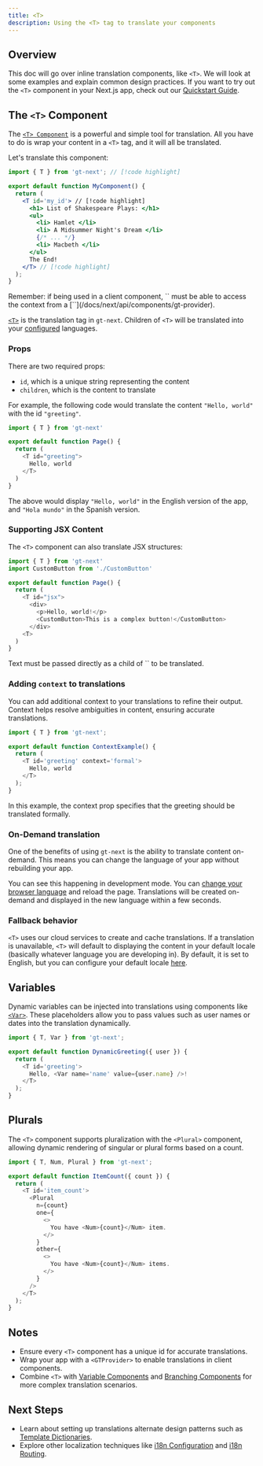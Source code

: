 ```yaml
---
title: <T>
description: Using the <T> tag to translate your components
---
```


## Overview

This doc will go over inline translation components, like `<T>`.
We will look at some examples and explain common design practices.
If you want to try out the `<T>` component in your Next.js app, check out our [Quickstart Guide](/docs/next/tutorials/quickstart).

## The `<T>` Component

The [`<T> Component`](/docs/next/api/components/t) is a powerful and simple tool for translation.
All you have to do is wrap your content in a `<T>` tag, and it will all be translated.

Let's translate this component:

```jsx title="src/components/MyComponent.js" copy
import { T } from 'gt-next'; // [!code highlight]

export default function MyComponent() {
  return (
    <T id='my_id'> // [!code highlight]
      <h1> List of Shakespeare Plays: </h1>
      <ul>
        <li> Hamlet </li>
        <li> A Midsummer Night's Dream </li>
        {/* ... */}
        <li> Macbeth </li>
      </ul>
      The End!
    </T> // [!code highlight]
  );
}
```

<Callout type="info">
    Remember: if being used in a client component, `<T>` must be able to access the context from a [`<GTProvider>`](/docs/next/api/components/gt-provider).
</Callout>

[`<T>`](/docs/next/api/components/t) is the translation tag in `gt-next`.
Children of `<T>` will be translated into your [configured](/docs/next/reference/i18n-configuration) languages.

### Props

There are two required props:

- `id`, which is a unique string representing the content
- `children`, which is the content to translate

For example, the following code would translate the content `"Hello, world"` with the id `"greeting"`.

```javascript copy
import { T } from 'gt-next'

export default function Page() {
  return (
    <T id="greeting">
      Hello, world
    </T>
  )
}
```

The above would display `"Hello, world"` in the English version of the app, and `"Hola mundo"` in the Spanish version.

### Supporting JSX Content

The `<T>` component can also translate JSX structures:

```javascript copy
import { T } from 'gt-next'
import CustomButton from './CustomButton'

export default function Page() {
  return (
    <T id="jsx">
      <div>
        <p>Hello, world!</p>
        <CustomButton>This is a complex button!</CustomButton>
      </div>
    <T>
  )
}
```

<Callout type="warn">
    Text must be passed directly as a child of `<T>` to be translated.
</Callout>

### Adding `context` to translations

You can add additional context to your translations to refine their output.
Context helps resolve ambiguities in content, ensuring accurate translations.

```javascript copy
import { T } from 'gt-next';

export default function ContextExample() {
  return (
    <T id='greeting' context='formal'>
      Hello, world
    </T>
  );
}
```

In this example, the context prop specifies that the greeting should be translated formally.

### On-Demand translation

One of the benefits of using `gt-next` is the ability to translate content on-demand.
This means you can change the language of your app without rebuilding your app.

You can see this happening in development mode.
You can [change your browser language](https://support.google.com/chrome/answer/173424) and reload the page.
Translations will be created on-demand and displayed in the new language within a few seconds.

### Fallback behavior

`<T>` uses our cloud services to create and cache translations.
If a translation is unavailable, `<T>` will default to displaying the content in your default locale (basically whatever language you are developing in).
By default, it is set to English, but you can configure your default locale [here](/docs/next/reference/i18n-configuration).

## Variables

Dynamic variables can be injected into translations using components like [`<Var>`](/docs/next/api/components/var).
These placeholders allow you to pass values such as user names or dates into the translation dynamically.

```javascript copy
import { T, Var } from 'gt-next';

export default function DynamicGreeting({ user }) {
  return (
    <T id='greeting'>
      Hello, <Var name='name' value={user.name} />!
    </T>
  );
}
```

## Plurals

The `<T>` component supports pluralization with the `<Plural>` component, allowing dynamic rendering of singular or plural forms based on a count.

```javascript copy
import { T, Num, Plural } from 'gt-next';

export default function ItemCount({ count }) {
  return (
    <T id='item_count'>
      <Plural
        n={count}
        one={
          <>
            You have <Num>{count}</Num> item.
          </>
        }
        other={
          <>
            You have <Num>{count}</Num> items.
          </>
        }
      />
    </T>
  );
}
```

## Notes

- Ensure every `<T>` component has a unique id for accurate translations.
- Wrap your app with a `<GTProvider>` to enable translations in client components.
- Combine `<T>` with [Variable Components](/docs/next/reference/using-variable-components) and [Branching Components](/docs/next/reference/using-branching-components) for more complex translation scenarios.

## Next Steps

- Learn about setting up translations alternate design patterns such as [Template Dictionaries](/docs/next/reference/template-dictionaries/template-dictionaries).
- Explore other localization techniques like [i18n Configuration](/docs/next/reference/i18n-configuration) and [i18n Routing](/docs/next/guides/i18n-routing).
